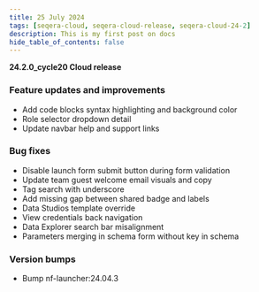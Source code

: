 ```yaml
---
title: 25 July 2024
tags: [seqera-cloud, seqera-cloud-release, seqera-cloud-24-2]
description: This is my first post on docs
hide_table_of_contents: false
---
```


**24.2.0_cycle20 Cloud release**

### Feature updates and improvements

- Add code blocks syntax highlighting and background color
- Role selector dropdown detail
- Update navbar help and support links

### Bug fixes

- Disable launch form submit button during form validation
- Update team guest welcome email visuals and copy
- Tag search with underscore
- Add missing gap between shared badge and labels
- Data Studios template override
- View credentials back navigation
- Data Explorer search bar misalignment
- Parameters merging in schema form without key in schema

### Version bumps

- Bump nf-launcher:24.04.3